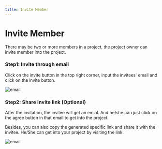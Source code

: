 ```yaml
---
title: Invite Member
---
```



<Head>
  <meta name="zeabur:image:title" content="Invite Member" />
  <meta name="zeabur:image:subtitle" content="the project owner can invite member into the project" />
</Head>

# Invite Member

There may be two or more members in a project, the project owner can invite member into the project.

### Step1: Invite through email

Click on the invite button in the top right corner, input the invitees' email and click on the invite button.

![email](/manage/invite/email.png)

### Step2: Share invite link (Optional)

After the invitation, the invitee will get an emial. And he/she can just click on the agree button in that email to get into the project.

Besides, you can also copy the generated specific link and share it with the invitee. He/She can get into your project by visiting the link.

![email](/manage/invite/success.png)


